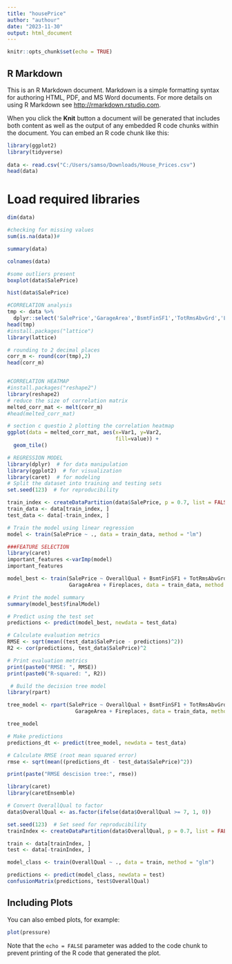 ```yaml
---
title: "housePrice"
author: "authour"
date: "2023-11-30"
output: html_document
---
```


```r
knitr::opts_chunk$set(echo = TRUE)
```

## R Markdown

This is an R Markdown document. Markdown is a simple formatting syntax for authoring HTML, PDF, and MS Word documents. For more details on using R Markdown see <http://rmarkdown.rstudio.com>.

When you click the **Knit** button a document will be generated that includes both content as well as the output of any embedded R code chunks within the document. You can embed an R code chunk like this:

 


```r
library(ggplot2)
library(tidyverse)
  
data <- read.csv("C:/Users/samso/Downloads/House_Prices.csv")
head(data)
```
# Load required libraries

```r
dim(data)

```


```r
#checking for missing values
sum(is.na(data))#
```

```r
summary(data)

```

```r
colnames(data)

```


```r
#some outliers present
boxplot(data$SalePrice)
```

```r
hist(data$SalePrice)
```



```r
#CORRELATION analysis
tmp <- data %>% 
  dplyr::select('SalePrice','GarageArea','BsmtFinSF1','TotRmsAbvGrd','LotArea')
head(tmp)
#install.packages("lattice")
library(lattice)

# rounding to 2 decimal places
corr_m <- round(cor(tmp),2) 
head(corr_m)  
```




```r
```
 

```r
#CORRELATION HEATMAP
#install.packages("reshape2")
library(reshape2)
# reduce the size of correlation matrix
melted_corr_mat <- melt(corr_m)
#head(melted_corr_mat)

# section c questio 2 plotting the correlation heatmap
ggplot(data = melted_corr_mat, aes(x=Var1, y=Var2,
                                   fill=value)) +
  geom_tile()
```


```r
# REGRESSION MODEL
library(dplyr)  # for data manipulation
library(ggplot2)  # for visualization
library(caret)  # for modeling
# Split the dataset into training and testing sets
set.seed(123)  # for reproducibility
```


```r
train_index <- createDataPartition(data$SalePrice, p = 0.7, list = FALSE)
train_data <- data[train_index, ]
test_data <- data[-train_index, ]

```


```r
# Train the model using linear regression
model <- train(SalePrice ~ ., data = train_data, method = "lm")

```


```r
###FEATURE SELECTION
library(caret)
important_features <-varImp(model)
important_features

```

```r
model_best <- train(SalePrice ~ OverallQual + BsmtFinSF1 + TotRmsAbvGrd +
                    GarageArea + Fireplaces, data = train_data, method = "lm")

# Print the model summary
summary(model_best$finalModel)

```

```r
# Predict using the test set
predictions <- predict(model_best, newdata = test_data)

# Calculate evaluation metrics
RMSE <- sqrt(mean((test_data$SalePrice - predictions)^2))
R2 <- cor(predictions, test_data$SalePrice)^2

# Print evaluation metrics
print(paste0("RMSE: ", RMSE))
print(paste0("R-squared: ", R2))

```


```r
 # Build the decision tree model
library(rpart)

tree_model <- rpart(SalePrice ~ OverallQual + BsmtFinSF1 + TotRmsAbvGrd +
                      GarageArea + Fireplaces, data = train_data, method = "anova")

tree_model

```


```r
# Make predictions
predictions_dt <- predict(tree_model, newdata = test_data)

# Calculate RMSE (root mean squared error)
rmse <- sqrt(mean((predictions_dt - test_data$SalePrice)^2))

print(paste("RMSE descision tree:", rmse))
```

```r
library(caret)
library(caretEnsemble)
```

```r
# Convert OverallQual to factor
data$OverallQual <- as.factor(ifelse(data$OverallQual >= 7, 1, 0))

set.seed(123)  # Set seed for reproducibility
trainIndex <- createDataPartition(data$OverallQual, p = 0.7, list = FALSE)  # 70% train, 30% test

train <- data[trainIndex, ]
test <- data[-trainIndex, ]

```
############

```r
model_class <- train(OverallQual ~ ., data = train, method = "glm")

predictions <- predict(model_class, newdata = test)
confusionMatrix(predictions, test$OverallQual)

```











## Including Plots

You can also embed plots, for example:

```r
plot(pressure)
```

Note that the `echo = FALSE` parameter was added to the code chunk to prevent printing of the R code that generated the plot.
